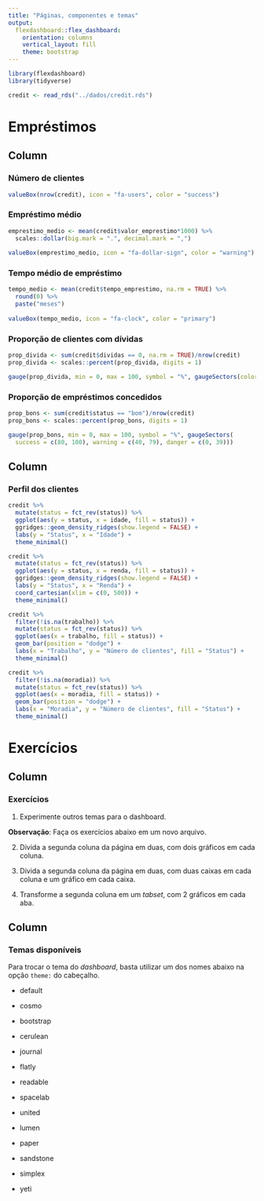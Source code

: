 ```yaml
---
title: "Páginas, componentes e temas"
output: 
  flexdashboard::flex_dashboard:
    orientation: columns
    vertical_layout: fill
    theme: bootstrap
---
```


```r
library(flexdashboard)
library(tidyverse)

credit <- read_rds("../dados/credit.rds")
```

Empréstimos
=======================================================================

Column {data-width=250}
-----------------------------------------------------------------------

### Número de clientes

```r
valueBox(nrow(credit), icon = "fa-users", color = "success")
```

### Empréstimo médio

```r
emprestimo_medio <- mean(credit$valor_emprestimo*1000) %>% 
  scales::dollar(big.mark = ".", decimal.mark = ",")
  
valueBox(emprestimo_medio, icon = "fa-dollar-sign", color = "warning")
```

### Tempo médio de empréstimo

```r
tempo_medio <- mean(credit$tempo_emprestimo, na.rm = TRUE) %>% 
  round(0) %>% 
  paste("meses")
  
valueBox(tempo_medio, icon = "fa-clock", color = "primary")
```

### Proporção de clientes com dívidas

```r
prop_divida <- sum(credit$dividas == 0, na.rm = TRUE)/nrow(credit)
prop_divida <- scales::percent(prop_divida, digits = 1)

gauge(prop_divida, min = 0, max = 100, symbol = "%", gaugeSectors(colors = "danger"))
```

### Proporção de empréstimos concedidos

```r
prop_bons <- sum(credit$status == "bom")/nrow(credit)
prop_bons <- scales::percent(prop_bons, digits = 1)

gauge(prop_bons, min = 0, max = 100, symbol = "%", gaugeSectors(
  success = c(80, 100), warning = c(40, 79), danger = c(0, 39)))
```


Column
-----------------------------------------------------------------------

### Perfil dos clientes

```r
credit %>% 
  mutate(status = fct_rev(status)) %>% 
  ggplot(aes(y = status, x = idade, fill = status)) +
  ggridges::geom_density_ridges(show.legend = FALSE) +
  labs(y = "Status", x = "Idade") +
  theme_minimal()

credit %>% 
  mutate(status = fct_rev(status)) %>% 
  ggplot(aes(y = status, x = renda, fill = status)) +
  ggridges::geom_density_ridges(show.legend = FALSE) +
  labs(y = "Status", x = "Renda") +
  coord_cartesian(xlim = c(0, 500)) +
  theme_minimal()

credit %>% 
  filter(!is.na(trabalho)) %>% 
  mutate(status = fct_rev(status)) %>% 
  ggplot(aes(x = trabalho, fill = status)) +
  geom_bar(position = "dodge") +
  labs(x = "Trabalho", y = "Número de clientes", fill = "Status") +
  theme_minimal()

credit %>% 
  filter(!is.na(moradia)) %>% 
  mutate(status = fct_rev(status)) %>% 
  ggplot(aes(x = moradia, fill = status)) +
  geom_bar(position = "dodge") +
  labs(x = "Moradia", y = "Número de clientes", fill = "Status") +
  theme_minimal()
```

Exercícios
=======================================================================

Column
-----------------------------------------------------------------------

### Exercícios

1. Experimente outros temas para o dashboard.

**Observação**: Faça os exercícios abaixo em um novo arquivo.

2. Divida a segunda coluna da página em duas, com dois gráficos em cada coluna. 

3. Divida a segunda coluna da página em duas, com duas caixas em cada coluna e um gráfico em cada caixa.

4. Transforme a segunda coluna em um *tabset*, com 2 gráficos em cada aba.

Column
-----------------------------------------------------------------------

### Temas disponíveis

Para trocar o tema do *dashboard*, basta utilizar um dos nomes abaixo na opção `theme:` do cabeçalho.

- default

- cosmo

- bootstrap

- cerulean

- journal

- flatly

- readable

- spacelab

- united

- lumen

- paper

- sandstone

- simplex

- yeti

